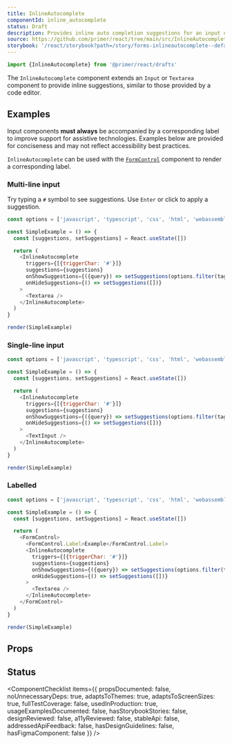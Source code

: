 ```yaml
---
title: InlineAutocomplete
componentId: inline_autocomplete
status: Draft
description: Provides inline auto completion suggestions for an input or textarea.
source: https://github.com/primer/react/tree/main/src/InlineAutocomplete
storybook: '/react/storybook?path=/story/forms-inlineautocomplete--default'
---
```


```js
import {InlineAutocomplete} from '@primer/react/drafts'
```

The `InlineAutocomplete` component extends an `Input` or `Textarea` component to provide inline suggestions, similar to those provided by a code editor.

## Examples

<Note variant="warning">

Input components **must always** be accompanied by a corresponding label to improve support for assistive
technologies. Examples below are provided for conciseness and may not reflect accessibility best practices.

`InlineAutocomplete` can be used with the [`FormControl`](/FormControl) component to render a corresponding label.

</Note>

### Multi-line input

Try typing a `#` symbol to see suggestions. Use `Enter` or click to apply a suggestion.

```javascript live noinline drafts
const options = ['javascript', 'typescript', 'css', 'html', 'webassembly']

const SimpleExample = () => {
  const [suggestions, setSuggestions] = React.useState([])

  return (
    <InlineAutocomplete
      triggers={[{triggerChar: '#'}]}
      suggestions={suggestions}
      onShowSuggestions={({query}) => setSuggestions(options.filter(tag => tag.includes(query)))}
      onHideSuggestions={() => setSuggestions([])}
    >
      <Textarea />
    </InlineAutocomplete>
  )
}

render(SimpleExample)
```

### Single-line input

```javascript live noinline drafts
const options = ['javascript', 'typescript', 'css', 'html', 'webassembly']

const SimpleExample = () => {
  const [suggestions, setSuggestions] = React.useState([])

  return (
    <InlineAutocomplete
      triggers={[{triggerChar: '#'}]}
      suggestions={suggestions}
      onShowSuggestions={({query}) => setSuggestions(options.filter(tag => tag.includes(query)))}
      onHideSuggestions={() => setSuggestions([])}
    >
      <TextInput />
    </InlineAutocomplete>
  )
}

render(SimpleExample)
```

### Labelled

```javascript live noinline drafts
const options = ['javascript', 'typescript', 'css', 'html', 'webassembly']

const SimpleExample = () => {
  const [suggestions, setSuggestions] = React.useState([])

  return (
    <FormControl>
      <FormControl.Label>Example</FormControl.Label>
      <InlineAutocomplete
        triggers={[{triggerChar: '#'}]}
        suggestions={suggestions}
        onShowSuggestions={({query}) => setSuggestions(options.filter(tag => tag.includes(query)))}
        onHideSuggestions={() => setSuggestions([])}
      >
        <Textarea />
      </InlineAutocomplete>
    </FormControl>
  )
}

render(SimpleExample)
```

## Props

<PropsTable>
  <PropsTableRow
    name="children"
    required
    type="React.ReactNode"
    description="An `input` or `textarea` compatible component to extend. A compatible component is any component that forwards a ref and props to an underlying `input` or `textarea` element, including but not limited to `Input`, `TextArea`, `input`, `textarea`, `styled.input`, and `styled.textarea`. If the child is not compatible, a runtime `TypeError` will be thrown."
  />
  <PropsTableRow
    name="triggers"
    required
    type="Array<Trigger>"
    description="Register the triggers that can cause suggestions to appear."
  />
  <PropsTableRow
    name="onShowSuggestions"
    type="(event: ShowSuggestionsEvent) => void"
    required
    description="Called when a valid suggestion query is updated. This should be handled by setting the `suggestions` prop accordingly."
  />
  <PropsTableRow
    name="onShowSuggestions"
    type="() => void"
    required
    description="Called when suggestions should be hidden. Set `suggestions` to `null` or an empty array in this case."
  />
  <PropsTableRow
    name="suggestions"
    type="Suggestion[] | null | 'loading'"
    required
    description="The currently visible list of suggestions. If `loading`, a loading indicator will be shown. If `null` or empty, the list will be hidden. Suggestion sort will be preserved. Typically, this should not contain more than five or so suggestions."
  />
  <PropsTableRow
    name="tabInsertsSuggestions"
    type="boolean"
    defaultValue="false"
    description="If `true`, suggestions will be applied with both `Tab` and `Enter`, instead of just `Enter`. This may be expected behavior for users used to IDEs, but use caution when hijacking browser tabbing capability."
  />
  <PropsTableSxRow />
</PropsTable>

## Status

<ComponentChecklist
  items={{
    propsDocumented: false,
    noUnnecessaryDeps: true,
    adaptsToThemes: true,
    adaptsToScreenSizes: true,
    fullTestCoverage: false,
    usedInProduction: true,
    usageExamplesDocumented: false,
    hasStorybookStories: false,
    designReviewed: false,
    a11yReviewed: false,
    stableApi: false,
    addressedApiFeedback: false,
    hasDesignGuidelines: false,
    hasFigmaComponent: false
  }}
/>

